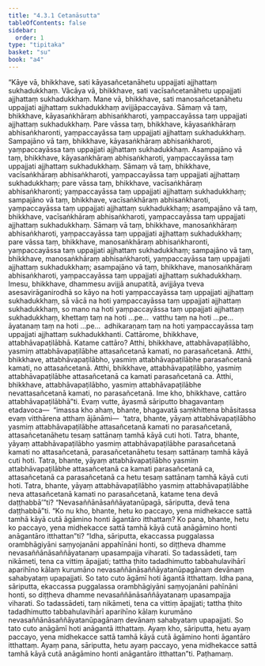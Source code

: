 ```yaml
---
title: "4.3.1 Cetanāsutta"
tableOfContents: false
sidebar:
  order: 1
type: "tipitaka"
basket: "su"
book: "a4"
---
```



<DynamicBreadcrumb />

<Division number="171" book="a4">

<Paragraph number="1011" book="a4">
“Kāye vā, bhikkhave, sati kāyasañcetanāhetu uppajjati ajjhattaṃ sukhadukkhaṃ. Vācāya vā, bhikkhave, sati vacīsañcetanāhetu uppajjati ajjhattaṃ sukhadukkhaṃ. Mane vā, bhikkhave, sati manosañcetanāhetu uppajjati ajjhattaṃ sukhadukkhaṃ avijjāpaccayāva.
</Paragraph>

<Paragraph number="1012" book="a4">
Sāmaṃ vā taṃ, bhikkhave, kāyasaṅkhāraṃ abhisaṅkharoti, yaṃpaccayāssa taṃ uppajjati ajjhattaṃ sukhadukkhaṃ. Pare vāssa taṃ, bhikkhave, kāyasaṅkhāraṃ abhisaṅkharonti, yaṃpaccayāssa taṃ uppajjati ajjhattaṃ sukhadukkhaṃ. Sampajāno vā taṃ, bhikkhave, kāyasaṅkhāraṃ abhisaṅkharoti, yaṃpaccayāssa taṃ uppajjati ajjhattaṃ sukhadukkhaṃ. Asampajāno vā taṃ, bhikkhave, kāyasaṅkhāraṃ abhisaṅkharoti, yaṃpaccayāssa taṃ uppajjati ajjhattaṃ sukhadukkhaṃ.
</Paragraph>

<Paragraph number="1013" book="a4">
Sāmaṃ vā taṃ, bhikkhave, vacīsaṅkhāraṃ abhisaṅkharoti, yaṃpaccayāssa taṃ uppajjati ajjhattaṃ sukhadukkhaṃ; pare vāssa taṃ, bhikkhave, vacīsaṅkhāraṃ abhisaṅkharonti; yaṃpaccayāssa taṃ uppajjati ajjhattaṃ sukhadukkhaṃ; sampajāno vā taṃ, bhikkhave, vacīsaṅkhāraṃ abhisaṅkharoti, yaṃpaccayāssa taṃ uppajjati ajjhattaṃ sukhadukkhaṃ; asampajāno vā taṃ, bhikkhave, vacīsaṅkhāraṃ abhisaṅkharoti, yaṃpaccayāssa taṃ uppajjati ajjhattaṃ sukhadukkhaṃ.
</Paragraph>

<Paragraph number="1014" book="a4">
Sāmaṃ vā taṃ, bhikkhave, manosaṅkhāraṃ abhisaṅkharoti, yaṃpaccayāssa taṃ uppajjati ajjhattaṃ sukhadukkhaṃ; pare vāssa taṃ, bhikkhave, manosaṅkhāraṃ abhisaṅkharonti, yaṃpaccayāssa taṃ uppajjati ajjhattaṃ sukhadukkhaṃ; sampajāno vā taṃ, bhikkhave, manosaṅkhāraṃ abhisaṅkharoti, yaṃpaccayāssa taṃ uppajjati ajjhattaṃ sukhadukkhaṃ; asampajāno vā taṃ, bhikkhave, manosaṅkhāraṃ abhisaṅkharoti, yaṃpaccayāssa taṃ uppajjati ajjhattaṃ sukhadukkhaṃ.
</Paragraph>

<Paragraph number="1015" book="a4">
Imesu, bhikkhave, dhammesu avijjā anupatitā, avijjāya tveva asesavirāganirodhā so kāyo na hoti yaṃpaccayāssa taṃ uppajjati ajjhattaṃ sukhadukkhaṃ, sā vācā na hoti yaṃpaccayāssa taṃ uppajjati ajjhattaṃ sukhadukkhaṃ, so mano na hoti yaṃpaccayāssa taṃ uppajjati ajjhattaṃ sukhadukkhaṃ, khettaṃ taṃ na hoti …pe…  vatthu taṃ na hoti …pe…  āyatanaṃ taṃ na hoti …pe…  adhikaraṇaṃ taṃ na hoti yaṃpaccayāssa taṃ uppajjati ajjhattaṃ sukhadukkhanti.
</Paragraph>

<Paragraph number="1016" book="a4">
Cattārome, bhikkhave, attabhāvapaṭilābhā. Katame cattāro? Atthi, bhikkhave, attabhāvapaṭilābho, yasmiṃ attabhāvapaṭilābhe attasañcetanā kamati, no parasañcetanā. Atthi, bhikkhave, attabhāvapaṭilābho, yasmiṃ attabhāvapaṭilābhe parasañcetanā kamati, no attasañcetanā. Atthi, bhikkhave, attabhāvapaṭilābho, yasmiṃ attabhāvapaṭilābhe attasañcetanā ca kamati parasañcetanā ca. Atthi, bhikkhave, attabhāvapaṭilābho, yasmiṃ attabhāvapaṭilābhe nevattasañcetanā kamati, no parasañcetanā. Ime kho, bhikkhave, cattāro attabhāvapaṭilābhā”ti.
</Paragraph>

<Paragraph number="1017" book="a4">
Evaṃ vutte, āyasmā sāriputto bhagavantaṃ etadavoca—  “imassa kho ahaṃ, bhante, bhagavatā saṃkhittena bhāsitassa evaṃ vitthārena atthaṃ ājānāmi—  ‘tatra, bhante, yāyaṃ attabhāvapaṭilābho yasmiṃ attabhāvapaṭilābhe attasañcetanā kamati no parasañcetanā, attasañcetanāhetu tesaṃ sattānaṃ tamhā kāyā cuti hoti. Tatra, bhante, yāyaṃ attabhāvapaṭilābho yasmiṃ attabhāvapaṭilābhe parasañcetanā kamati no attasañcetanā, parasañcetanāhetu tesaṃ sattānaṃ tamhā kāyā cuti hoti. Tatra, bhante, yāyaṃ attabhāvapaṭilābho yasmiṃ attabhāvapaṭilābhe attasañcetanā ca kamati parasañcetanā ca, attasañcetanā ca parasañcetanā ca hetu tesaṃ sattānaṃ tamhā kāyā cuti hoti. Tatra, bhante, yāyaṃ attabhāvapaṭilābho yasmiṃ attabhāvapaṭilābhe neva attasañcetanā kamati no parasañcetanā, katame tena devā daṭṭhabbā’”ti? “Nevasaññānāsaññāyatanūpagā, sāriputta, devā tena daṭṭhabbā”ti.
</Paragraph>

<Paragraph number="1018" book="a4">
“Ko nu kho, bhante, hetu ko paccayo, yena midhekacce sattā tamhā kāyā cutā āgāmino honti āgantāro itthattaṃ? Ko pana, bhante, hetu ko paccayo, yena midhekacce sattā tamhā kāyā cutā anāgāmino honti anāgantāro itthattan”ti? “Idha, sāriputta, ekaccassa puggalassa orambhāgiyāni saṃyojanāni appahīnāni honti, so diṭṭheva dhamme nevasaññānāsaññāyatanaṃ upasampajja viharati. So tadassādeti, taṃ nikāmeti, tena ca vittiṃ āpajjati; tattha ṭhito tadadhimutto tabbahulavihārī aparihīno kālaṃ kurumāno nevasaññānāsaññāyatanūpagānaṃ devānaṃ sahabyataṃ upapajjati. So tato cuto āgāmī hoti āgantā itthattaṃ.
</Paragraph>

<Paragraph number="1019" book="a4">
Idha pana, sāriputta, ekaccassa puggalassa orambhāgiyāni saṃyojanāni pahīnāni honti, so diṭṭheva dhamme nevasaññānāsaññāyatanaṃ upasampajja viharati. So tadassādeti, taṃ nikāmeti, tena ca vittiṃ āpajjati; tattha ṭhito tadadhimutto tabbahulavihārī aparihīno kālaṃ kurumāno nevasaññānāsaññāyatanūpagānaṃ devānaṃ sahabyataṃ upapajjati. So tato cuto anāgāmī hoti anāgantā itthattaṃ.
</Paragraph>

<Paragraph number="1020" book="a4">
Ayaṃ kho, sāriputta, hetu ayaṃ paccayo, yena midhekacce sattā tamhā kāyā cutā āgāmino honti āgantāro itthattaṃ. Ayaṃ pana, sāriputta, hetu ayaṃ paccayo, yena midhekacce sattā tamhā kāyā cutā anāgāmino honti anāgantāro itthattan”ti.

</Paragraph>
</Division>

<Paragraph number="1021" type="center" book="a4">
Paṭhamaṃ.
</Paragraph>